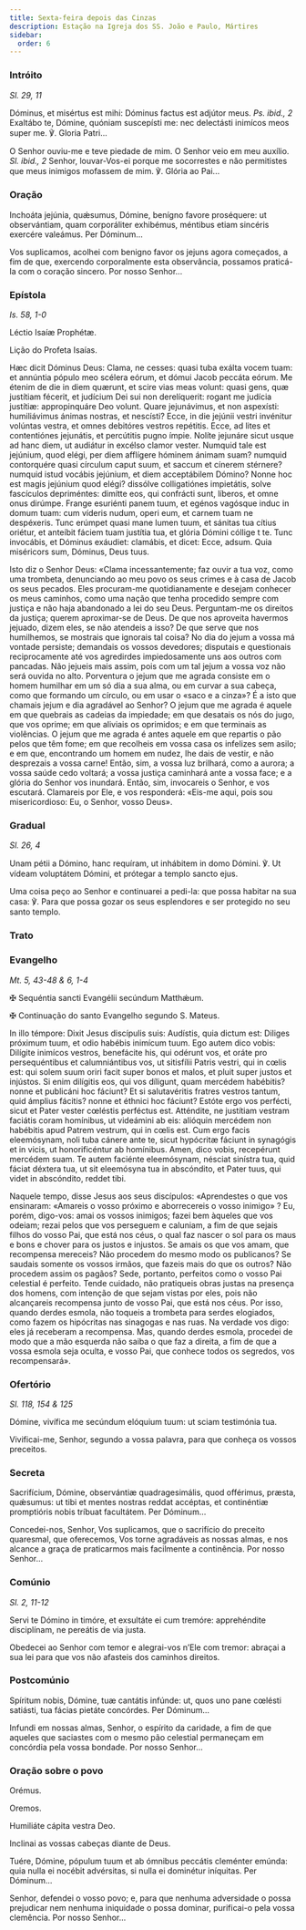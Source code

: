 ```yaml
---
title: Sexta-feira depois das Cinzas
description: Estação na Igreja dos SS. João e Paulo, Mártires
sidebar:
  order: 6
---
```


### Intróito

<em>Sl. 29, 11</em>

<div class="side-by-side not-content">

Dóminus, et misértus est mihi: Dóminus factus est adjútor meus. <em>Ps. ibid., 2</em> Exaltábo te, Dómine, quóniam suscepísti me: nec delectásti inimícos meos super me. ℣. Gloria Patri...

O Senhor ouviu-me e teve piedade de mim. O Senhor veio em meu auxílio. <em>Sl. ibid., 2</em> Senhor, louvar-Vos-ei porque me socorrestes e não permitistes que meus inimigos mofassem de mim. ℣. Glória ao Pai...

</div>

### Oração

<div class="side-by-side not-content">

Inchoáta jejúnia, quǽsumus, Dómine, benígno favore proséquere: ut observántiam, quam corporáliter exhibémus, méntibus etiam sincéris exercére valeámus. Per Dóminum...

Vos suplicamos, acolhei com benigno favor os jejuns agora começados, a fim de que, exercendo corporalmente esta observância, possamos praticá-la com o coração sincero. Por nosso Senhor...

</div>

### Epístola

<em>Is. 58, 1-0</em>

<div class="side-by-side not-content">

Léctio Isaíæ Prophétæ.

Lição do Profeta Isaías.

Hæc dicit Dóminus Deus: Clama, ne cesses: quasi tuba exálta vocem tuam: et annúntia pópulo meo scélera eórum, et dómui Jacob peccáta eórum. Me étenim de die in diem quærunt, et scire vias meas volunt: quasi gens, quæ justítiam fécerit, et judícium Dei sui non derelíquerit: rogant me judícia justítiæ: appropinquáre Deo volunt. Quare jejunávimus, et non aspexísti: humiliávimus ánimas nostras, et nescísti? Ecce, in die jejúnii vestri invénitur volúntas vestra, et omnes debitóres vestros repétitis. Ecce, ad lites et contentiónes jejunátis, et percútitis pugno ímpie. Nolíte jejunáre sicut usque ad hanc diem, ut audiátur in excélso clamor vester. Numquid tale est jejúnium, quod elégi, per diem afflígere hóminem ánimam suam? numquid contorquére quasi círculum caput suum, et saccum et cínerem stérnere? numquid istud vocábis jejúnium, et diem acceptábilem Dómino? Nonne hoc est magis jejúnium quod elégi? dissólve colligatiónes impietátis, solve fascículos depriméntes: dimítte eos, qui confrácti sunt, líberos, et omne onus dirúmpe. Frange esuriénti panem tuum, et egénos vagósque induc in domum tuam: cum víderis nudum, operi eum, et carnem tuam ne despéxeris. Tunc erúmpet quasi mane lumen tuum, et sánitas tua cítius oriétur, et anteíbit fáciem tuam justítia tua, et glória Dómini cóllige t te. Tunc invocábis, et Dóminus exáudiet: clamábis, et dicet: Ecce, adsum. Quia miséricors sum, Dóminus, Deus tuus.

Isto diz o Senhor Deus: «Clama incessantemente; faz ouvir a tua voz, como uma trombeta, denunciando ao meu povo os seus crimes e à casa de Jacob os seus pecados. Eles procuram-me quotidianamente e desejam conhecer os meus caminhos, como uma nação que tenha procedido sempre com justiça e não haja abandonado a lei do seu Deus. Perguntam-me os direitos da justiça; querem aproximar-se de Deus. De que nos aproveita havermos jejuado, dizem eles, se não atendeis a isso? De que serve que nos humilhemos, se mostrais que ignorais tal coisa? No dia do jejum a vossa má vontade persiste; demandais os vossos devedores; disputais e questionais reciprocamente até vos agredirdes impiedosamente uns aos outros com pancadas. Não jejueis mais assim, pois com um tal jejum a vossa voz não será ouvida no alto. Porventura o jejum que me agrada consiste em o homem humilhar em um só dia a sua alma, ou em curvar a sua cabeça, como que formando um círculo, ou em usar o «saco e a cinza»? É a isto que chamais jejum e dia agradável ao Senhor? O jejum que me agrada é aquele em que quebrais as cadeias da impiedade; em que desatais os nós do jugo, que vos oprime; em que aliviais os oprimidos; e em que terminais as violências. O jejum que me agrada é antes aquele em que repartis o pão pelos que têm fome; em que recolheis em vossa casa os infelizes sem asilo; e em que, encontrando um homem em nudez, lhe dais de vestir, e não desprezais a vossa carne! Então, sim, a vossa luz brilhará, como a aurora; a vossa saúde cedo voltará; a vossa justiça caminhará ante a vossa face; e a glória do Senhor vos inundará. Então, sim, invocareis o Senhor, e vos escutará. Clamareis por Ele, e vos responderá: «Eis-me aqui, pois sou misericordioso: Eu, o Senhor, vosso Deus».

</div>

### Gradual

<em>Sl. 26, 4</em>

<div class="side-by-side not-content">

Unam pétii a Dómino, hanc requíram, ut inhábitem in domo Dómini. ℣. Ut vídeam voluptátem Dómini, et prótegar a templo sancto ejus.

Uma coisa peço ao Senhor e continuarei a pedi-la: que possa habitar na sua casa: ℣. Para que possa gozar os seus esplendores e ser protegido no seu santo templo.

</div>

### Trato


<LinkCard
  href="/missal/quaresma/quadp3-3#trato"
  title="Trato Quarta-feira de Cinzas"
/>

### Evangelho

<em>Mt. 5, 43-48 & 6, 1-4</em>

<div class="side-by-side not-content">

<span class="cross text-red-500">✠</span> Sequéntia sancti Evangélii secúndum Matthǽum.

<span class="cross text-red-500">✠</span> Continuação do santo Evangelho segundo S. Mateus.

In illo témpore: Dixit Jesus discípulis suis: Audístis, quia dictum est: Diliges próximum tuum, et odio habébis inimícum tuum. Ego autem dico vobis: Dilígite inimícos vestros, benefácite his, qui odérunt vos, et oráte pro persequéntibus et calumniántibus vos, ut sitisfílii Patris vestri, qui in cœlis est: qui solem suum oriri facit super bonos et malos, et pluit super justos et injústos. Si enim dilígitis eos, qui vos díligunt, quam mercédem habébitis? nonne et publicáni hoc fáciunt? Et si salutavéritis fratres vestros tantum, quid ámplius fácitis? nonne et éthnici hoc fáciunt? Estóte ergo vos perfécti, sicut et Pater vester cœléstis perféctus est. Atténdite, ne justítiam vestram faciátis coram homínibus, ut videámini ab eis: alióquin mercédem non habébitis apud Patrem vestrum, qui in cœlis est. Cum ergo facis eleemósynam, noli tuba cánere ante te, sicut hypócritæ fáciunt in synagógis et in vicis, ut honorificéntur ab homínibus. Amen, dico vobis, recepérunt mercédem suam. Te autem faciénte eleemósynam, nésciat sinístra tua, quid fáciat déxtera tua, ut sit eleemósyna tua in abscóndito, et Pater tuus, qui videt in abscóndito, reddet tibi.

Naquele tempo, disse Jesus aos seus discípulos: «Aprendestes o que vos ensinaram: «Amareis o vosso próximo e aborrecereis o vosso inimigo» ? Eu, porém, digo-vos: amai os vossos inimigos; fazei bem àqueles que vos odeiam; rezai pelos que vos perseguem e caluniam, a fim de que sejais filhos do vosso Pai, que está nos céus, o qual faz nascer o sol para os maus e bons e chover para os justos e injustos. Se amais os que vos amam, que recompensa mereceis? Não procedem do mesmo modo os publicanos? Se saudais somente os vossos irmãos, que fazeis mais do que os outros? Não procedem assim os pagãos? Sede, portanto, perfeitos como o vosso Pai celestial é perfeito. Tende cuidado, não pratiqueis obras justas na presença dos homens, com intenção de que sejam vistas por eles, pois não alcançareis recompensa junto de vosso Pai, que está nos céus. Por isso, quando derdes esmola, não toqueis a trombeta para serdes elogiados, como fazem os hipócritas nas sinagogas e nas ruas. Na verdade vos digo: eles já receberam a recompensa. Mas, quando derdes esmola, procedei de modo que a mão esquerda não saiba o que faz a direita, a fim de que a vossa esmola seja oculta, e vosso Pai, que conhece todos os segredos, vos recompensará».

</div>

### Ofertório

<em>Sl. 118, 154 & 125</em>

<div class="side-by-side not-content">

Dómine, vivífica me secúndum elóquium tuum: ut sciam testimónia tua.

Vivificai-me, Senhor, segundo a vossa palavra, para que conheça os vossos preceitos.

</div>

### Secreta

<div class="side-by-side not-content">

Sacrifícium, Dómine, observántiæ quadragesimális, quod offérimus, præsta, quǽsumus: ut tibi et mentes nostras reddat accéptas, et continéntiæ promptióris nobis tríbuat facultátem. Per Dóminum...

Concedei-nos, Senhor, Vos suplicamos, que o sacrifício do preceito quaresmal, que oferecemos, Vos torne agradáveis as nossas almas, e nos alcance a graça de praticarmos mais facilmente a continência. Por nosso Senhor...

</div>

### Comúnio

<em>Sl. 2, 11-12</em>

<div class="side-by-side not-content">

Servi te Dómino in timóre, et exsultáte ei cum tremóre: apprehéndite disciplínam, ne pereátis de via justa.

Obedecei ao Senhor com temor e alegrai-vos n’Ele com tremor: abraçai a sua lei para que vos não afasteis dos caminhos direitos.

</div>

### Postcomúnio

<div class="side-by-side not-content">

Spíritum nobis, Dómine, tuæ cantátis infúnde: ut, quos uno pane cœlésti satiásti, tua fácias pietáte concórdes. Per Dóminum...

Infundi em nossas almas, Senhor, o espírito da caridade, a fim de que aqueles que saciastes com o mesmo pão celestial permaneçam em concórdia pela vossa bondade. Por nosso Senhor...

</div>

### Oração sobre o povo

<div class="side-by-side not-content">

<span class="text-red-500 text-center">Orémus.</span>

<span class="text-red-500 text-center">Oremos.</span>

Humiliáte cápita vestra Deo.

Inclinai as vossas cabeças diante de Deus.

Tuére, Dómine, pópulum tuum et ab ómnibus peccátis cleménter emúnda: quia nulla ei nocébit advérsitas, si nulla ei dominétur iníquitas. Per Dóminum...

Senhor, defendei o vosso povo; e, para que nenhuma adversidade o possa prejudicar nem nenhuma iniquidade o possa dominar, purificai-o pela vossa clemência. Por nosso Senhor...

</div>
